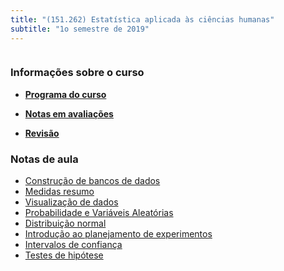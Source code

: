 ```yaml
---
title: "(151.262) Estatística aplicada às ciências humanas"
subtitle: "1o semestre de 2019"
---
```


```r

```

### Informações sobre o curso

- [**Programa do curso**](./syllabus/){target="_blank"}

- [**Notas em avaliações**](./grades/){target="_blank"}

- [**Revisão**](./revisao/){target="_blank"}

### Notas de aula

- [Construção de bancos de dados](./aula_1/){target="_blank"}
- [Medidas resumo](./aula_2/){target="_blank"}
- [Visualização de dados](./aula_3/){target="_blank"}
- [Probabilidade e Variáveis Aleatórias](./aula_4/){target="_blank"}
- [Distribuição normal](./aula_5/){target="_blank"}
- [Introdução ao planejamento de experimentos](./aula_6/){target="_blank"}
- [Intervalos de confiança](./aula_7/){target="_blank"}
- [Testes de hipótese](./aula_8/){target="_blank"}
